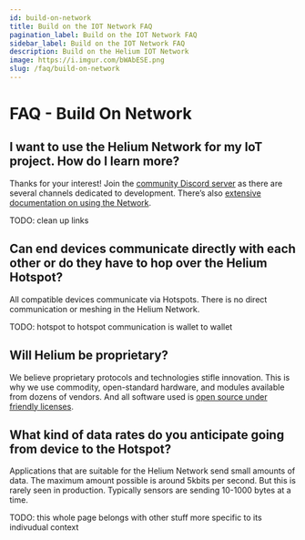```yaml
---
id: build-on-network
title: Build on the IOT Network FAQ
pagination_label: Build on the IOT Network FAQ
sidebar_label: Build on the IOT Network FAQ
description: Build on the Helium IOT Network
image: https://i.imgur.com/bWAbESE.png
slug: /faq/build-on-network
---
```


# FAQ - Build On Network

## I want to use the Helium Network for my IoT project. How do I learn more?

Thanks for your interest! Join the [community Discord server](https://discord.gg/helium) as there
are several channels dedicated to development. There’s also
[extensive documentation on using the Network](/use-the-network).

TODO: clean up links

## Can end devices communicate directly with each other or do they have to hop over the Helium Hotspot?

All compatible devices communicate via Hotspots. There is no direct communication or meshing in the
Helium Network.

TODO: hotspot to hotspot communication is wallet to wallet

## Will Helium be proprietary?

We believe proprietary protocols and technologies stifle innovation. This is why we use commodity,
open-standard hardware, and modules available from dozens of vendors. And all software used is
[open source under friendly licenses](/faq/open-source).

## What kind of data rates do you anticipate going from device to the Hotspot?

Applications that are suitable for the Helium Network send small amounts of data. The maximum amount
possible is around 5kbits per second. But this is rarely seen in production. Typically sensors are
sending 10-1000 bytes at a time.

TODO: this whole page belongs with other stuff more specific to its indivudual context

